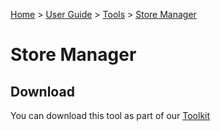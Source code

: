 [[Home]] > [[User Guide]] > [[UserGuide/Tools|Tools]] > [[UserGuide/Tools/Store Manager|Store Manager]]

= Store Manager =



== Download ==

You can download this tool as part of our [[http://www.dotnetrdf.org?content.asp?pageID=Download%20dotNetRDF%20Toolkit%20for%20Windows|Toolkit]]